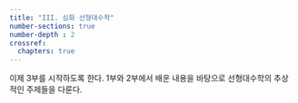 ```yaml
---
title: "III. 심화 선형대수학"
number-sections: true
number-depth : 2
crossref:
  chapters: true
---
```


이제 3부를 시작하도록 한다. 1부와 2부에서 배운 내용을 바탕으로 선형대수학의 추상적인 주제들을 다룬다. 